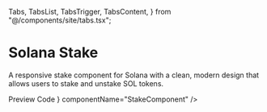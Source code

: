   Tabs,
  TabsList,
  TabsTrigger,
  TabsContent,
} from "@/components/site/tabs.tsx";

<HideTOC />

# Solana Stake
A responsive stake component for Solana with a clean, modern design that allows users to stake and unstake SOL tokens.

<Tabs defaultValue="preview" className="">
  <TabsList>
    <TabsTrigger value="preview">Preview</TabsTrigger>
    <TabsTrigger value="code">Code</TabsTrigger>
  </TabsList>
  <TabsContent value="preview">
    <ComponentRenderer component={<StakeComponent />} componentName="StakeComponent" />
  </TabsContent>
  <TabsContent value="code">
    <CodeBlock filePath="src/components/templates/stake/stake-component.tsx" />
  </TabsContent>
</Tabs>
